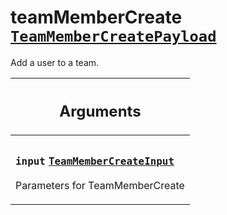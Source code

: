 <!--
  _____   ____    _   _  ____ _______   ______ _____ _____ _______
  |  __  / __   |  | |/ __ __   __| |  ____|  __ _   _|__   __|
  | |  | | |  | | |  | | |  | | | |    | |__  | |  | || |    | |
  | |  | | |  | | | . ` | |  | | | |    |  __| | |  | || |    | |
  | |__| | |__| | | |  | |__| | | |    | |____| |__| || |_   | |
  |_____/ ____/  |_| _|____/  |_|    |______|_____/_____|  |_|
  This file is auto-generated by script/generate_graphql_api_content.sh,
  please build the schema.json by running `rails api:graph:export`
  with https://github.com/buildkite/buildkite/,
  replace the content in data/graphql_data_schema.json
  and run the generation script `./scripts/generate-graphql-api-content.sh`.
-->
<!-- vale off -->

<h1 class="has-pills" data-algolia-exclude>
  teamMemberCreate
  <a href="/docs/apis/graphql/schemas/object/teammembercreatepayload" class="pill pill--object pill--normal-case pill--large" title="Go to OBJECT TeamMemberCreatePayload"><code>TeamMemberCreatePayload</code></a>

</h1>
<!-- vale on -->

<p>Add a user to a team.</p>

<table class="responsive-table responsive-table--single-column-rows">
  <thead>
    <th>
      <h2 data-algolia-exclude>Arguments</h2>
    </th>
  </thead>
  <tbody>
    <tr>
      <td>
        <h3 class="is-small has-pills">
          <code>input</code>
          <a
            href="/docs/apis/graphql/schemas/input_object/teammembercreateinput"
            class="pill pill--input_object pill--normal-case pill--medium"
            title="Go to INPUT_OBJECT TeamMemberCreateInput"
          >
            <code>TeamMemberCreateInput</code>
          </a>
        </h3>
        <p>Parameters for TeamMemberCreate</p>
      </td>
    </tr>
  </tbody>
</table>
